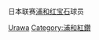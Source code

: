 {{Catnav|頁面分類|...|日本體育|日本足球|效力日本俱乐部的球员}}
{{Catnav|頁面分類|...|各國足球|日本足球|效力日本俱乐部的球员}}

日本联赛[[浦和红宝石|浦和红宝石]]球员
{{Commonscat|Players of Urawa Red Diamonds}}

[[Category:效力日本俱乐部的球员|Urawa]]
[[Category:浦和紅鑽|Category:浦和紅鑽]]
